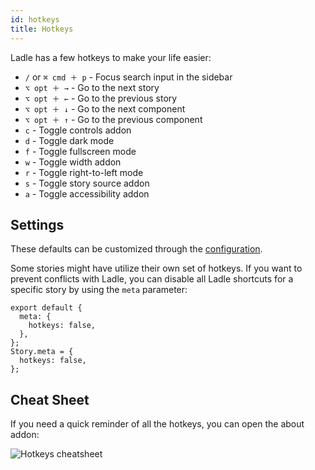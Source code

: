 ```yaml
---
id: hotkeys
title: Hotkeys
---
```



Ladle has a few hotkeys to make your life easier:

- `/` or `⌘ cmd ＋ p` - Focus search input in the sidebar
- `⌥ opt ＋ →` - Go to the next story
- `⌥ opt ＋ ←` - Go to the previous story
- `⌥ opt ＋ ↓` - Go to the next component
- `⌥ opt ＋ ↑` - Go to the previous component
- `c` - Toggle controls addon
- `d` - Toggle dark mode
- `f` - Toggle fullscreen mode
- `w` - Toggle width addon
- `r` - Toggle right-to-left mode
- `s` - Toggle story source addon
- `a` - Toggle accessibility addon

## Settings

These defaults can be customized through the [configuration](config#hotkeys).

Some stories might have utilize their own set of hotkeys. If you want to prevent conflicts with Ladle, you can disable all Ladle shortcuts for a specific story by using the `meta` parameter:

```tsx
export default {
  meta: {
    hotkeys: false,
  },
};
Story.meta = {
  hotkeys: false,
};
```

## Cheat Sheet

If you need a quick reminder of all the hotkeys, you can open the about addon:

<Image img={imgHotkeys} alt="Hotkeys cheatsheet" />
